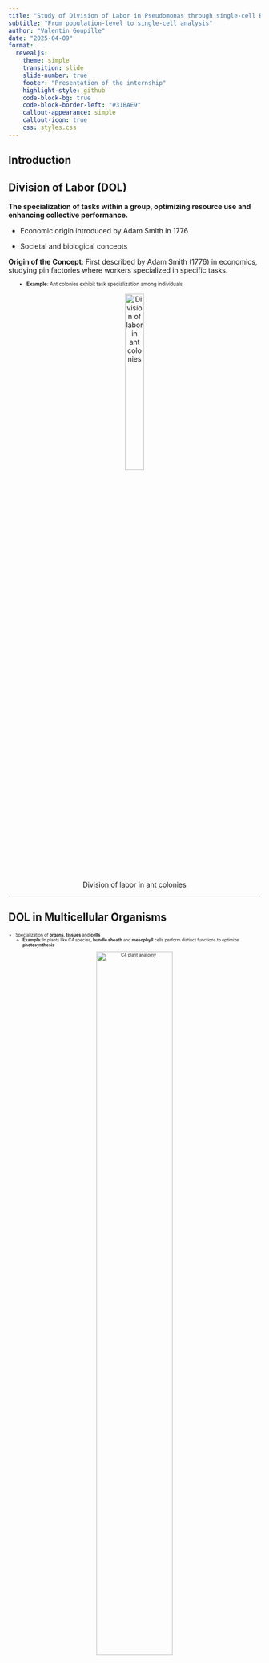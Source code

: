 ```yaml
---
title: "Study of Division of Labor in Pseudomonas through single-cell RNA-seq"
subtitle: "From population-level to single-cell analysis"
author: "Valentin Goupille"
date: "2025-04-09"
format:
  revealjs:
    theme: simple
    transition: slide
    slide-number: true
    footer: "Presentation of the internship"
    highlight-style: github
    code-block-bg: true
    code-block-border-left: "#31BAE9"
    callout-appearance: simple
    callout-icon: true
    css: styles.css
---
```


## Introduction

::: callout-note
## Division of Labor (DOL)
**The specialization of tasks within a group, optimizing resource use and enhancing collective performance.**

- Economic origin introduced by Adam Smith in 1776

-  Societal and biological concepts
:::

::: {.notes}
**Origin of the Concept**: First described by Adam Smith (1776) in economics, studying pin factories where workers specialized in specific tasks.
:::

::: {.fragment style="font-size: 0.7em; text-align: left; padding-left: 2em;"}
- **Example**: Ant colonies exhibit task specialization among individuals
:::
::: {.fragment style="text-align: center;"}
![Division of labor in ant colonies](figure/ants.png){width=30%}

:::

------------------------------------------------------------------------

## DOL in Multicellular Organisms

::: {style="font-size: 0.6em;"}
-  Specialization of **organs**, **tissues** and **cells** 
    -   **Example**: In plants like C4 species, **bundle sheath** and **mesophyll** cells perform distinct functions to optimize **photosynthesis**
  
::: {style="text-align: center;"}
![C4 plant anatomy](figure/C4PlantAnatomy.png){width=60%}

:::
  
:::



------------------------------------------------------------------------

## Division of Labor (DOL) in Microbial Communities

::: {.columns}
::: {.column width="50%"}
![](figure/image-8-x56-y237.png){width="100%"}
:::
::: {.column width="50%"}
::: {.fragment style="font-size: 0.7em;"}
-   **Interspecific DOL**:
    -  Different microbial species engage in mutualistic interactions, such as **cross-feeding**
:::

::: {.fragment style="font-size: 0.7em;"}
-   **Intraspecific DOL**:
    -   **Isogenic** bacterial cells may exhibit functional specialization within a population
:::
:::
:::


------------------------------------------------------------------------

## Intraspecific DOL {data-transition="zoom"}

![](figure/isogenicpop.png){width="100%"}



## ANR Project: DivIDE {data-transition-speed="slow"}

::: {style="text-align: center;"}
![DivIDE and the differents Work Packages](figure/divide2.png){width="60%" fig-align="center"}
:::


------------------------------------------------------------------------

## Species of interest:
::: {.columns style="font-size: 0.7em;"}
  - **_Pseudomonas brassicacearum R401_**  (*PsR401*) 
    -  **Root colonizer** of  **_Arabidopsis thaliana_** and **Opportunistic pathogen**
       -  **Lacks T3SS**
       -  **Phytotoxin Production**
       -  **Competition with Other Microbes**:
          -   Antimicrobial Production
          -   **Siderophore Production**: Enhances competitiveness by sequestering iron
:::  

::: callout-warning
## Scientific Question
-   **Is there functional specialization (DOL) within clonal populations of *PsR401*?**
:::

::: {.notes}

Type III Secretion Systems
- available RB mutant library (WP1)
-  **_Pseudomonas brassicacearum_** R401 is a dominant plant microbiota member but can be detrimental under laboratory conditions.
-  However, in natural soil conditions, R401 does not cause disease, suggesting it requires specific environmental conditions to become pathogenic.

Together with earlier work (Gu et al. 2020, Harbort et al 2020), it also delineates iron as a major micronutrient modulating strain competitiveness and proliferation at roots. Given that the public good iron becomes rate-limiting in the root compartment and that production of the above-mentioned processes are all modulated by iron availability (Lim et al., 2012; Palma et al., 2003, Mo et al. 1991), we anticipate that division of labour between bacterial intra-populations is bolstered under iron limiting conditions such as those found in the root habitat.
:::

------------------------------------------------------------------------

## 🧩 WP2 – Transcriptional Analysis of DOL



::: callout-note
Goal: **identify molecular signatures of DOL by analyzing transcriptional heterogeneity in *PsR401***
:::

### Experimental Setup

- Use **single-cell RNA-seq**

- **Compare gene expression profiles under different environmental constraints**

------------------------------------------------------------------------


## Single-cell technologies

::: {style="font-size: 0.7em;"}
- Very developed in eukaryotes : 
  - scRNA-seq, scATAC-seq, scMetabolomics and spatial omics...
:::

::: {style="text-align: center;"}
![Spatial omics in mice](figure/mice.jpg){width="30%"}

:::

------------------------------------------------------------------------

## Technical Challenges in Bacterial scRNA-seq

::: callout-warning

- No polyA tail on mRNA
    
- Very low RNA content per cell
    
- High rRNA content
    
- Cell wall makes lysis difficult
    
- ...
:::

::: {.notes}
- small RNAs
- Operon Structure
- ...
:::


------------------------------------------------------------------------

## Bacterial scRNA-seq Methodologies

::: {style="font-size: 0.7em;"}
- 3 main methods:
:::

::: {style="text-align: center;"}
![ScRNA-seq methods in bacteria](figure/image-2-x30-y254.png){width="50%"}
:::

------------------------------------------------------------------------

## Our Focus: microSPLiT

-   **Workflow**: Cell fixation, permeabilization, reverse transcription, split-pool barcoding.

::: {style="text-align: center;"}
![MicroSPliT workflow](figure/microsplit2.png){width="30%"}
:::

------------------------------------------------------------------------

## Protocol
::: {.columns style="font-size: 0.7em;"}
-   **Conditions**:
  -  Control
  -  Iron-limiting/Glucose-limiting
    
- Controlled homogeneous environment (no plant interaction)
    
- Time course during exponential phase
    
- Multiple biological and technical replicates
- Sequencing depth: **1.5 billion reads** (Illumina NovaSeq) for **3000 cells in total**
:::

::: callout-warning
- Can **scRNA-seq reveal transcriptional heterogeneity**?
- Is there **functional specialization (DoL)** within clonal populations of *PsR401*?
- Are certain **cells specialized under stress** (e.g. iron/glucose limitation)?  
- Is this driven by **noisy gene expression** or **regulated mechanisms**?
:::





::: {.notes}
-  Identify and quantify gene expression patterns as **a proxy for functional specialization**
-  
-   **Noisy Regulation**:
          -   Gene expression may vary stochastically between identical cells
  - **Hypothesis**: 
    -   **Intraspecific DOL**:
        -   **Isogenic** bacterial cells may exhibit functional specialization within a population
            -   **Metabolic Cooperation**:
                -   Cells may coordinate their metabolic activities
            -   **Noisy Regulation**:
                -   Gene expression may vary stochastically between identical cells
:::

------------------------------------------------------------------------

## Bioinformatics Analysis – My Role

- **Awaiting sequencing results**...
- But I already explored and tested some tools

------------------------------------------------------------------------

## 1. Preprocessing Pipeline

::: {style="font-size: 0.7em;"}

- **Quality Control of read counts**
- **Demultiplexing**
- **Alignment to the reference genome of *PsR401***
- **Quantification of the reads**

- **STARsolo** 
  - alignment, demultiplexing, quantification...
  - Optimal tool based on benchmarking (Zhang et al., 2023)
  - Handles multi-mapping and unique reads
  - **Output**: **Count matrix (genes × cells)**
:::

------------------------------------------------------------------------

## 2. Quality Control of cells


::: {style="font-size: 0.7em;"}


- **Removal of rRNA/tRNA** 
- **Low-quality cell filtering**:
  - Number of genes/UMIs
  - Manual thresholds
  - Remove potential doublets
  - Using **Scanpy/Seurat**
:::

::: callout-warning
Careful evaluation of filtering thresholds required
:::
------------------------------------------------------------------------

## 2. Quality Control of cells...

::: callout-warning
- **Key Considerations for Filtering**
  - **Iterative threshold evaluation**:
    - Compare different filtering parameters
    - **Balance between removing low-quality cells and preserving biological signal**
    - Consider potential **latent cell states** in low-expression cells
:::

------------------------------------------------------------------------

## 3. Downstream Analysis

::: {.columns}
::: {.column width="50%" style="font-size: 0.7em;"}

- On **Seurat** or **Scanpy**
- **Normalization**: SCTransform or log-normalization
- **Dimensionality reduction**: PCA, UMAP
- **Integration**:
  - Comparison of methods (CCA, Harmony, RPCA)
- **Clustering**: Louvain, Leiden
- **Differential expression** between clusters/conditions
- **Pseudo-bulk** analysis 
:::
::: {.column width="50%"}
![Example of analysis](figure/analysis.png){width=100%}
:::
:::




------------------------------------------------------------------------

## 3. Downstream Analysis

- **Metabolic inference**: pathway activation
  
::: {style="text-align: center;"}
![Example of metabolic inference](figure/metabo_inference.png){width=35% fig-align="center"}
:::

------------------------------------------------------------------------

## Alternative: BacSC Workflow

::: {.columns}
::: {.column width="50%"}
- **Advantages**:
  - Adaptive filtering
  - Variance stabilization
  - Optimized clustering/DE
- **Limitations**:
  - Developed for BACseq (not SPLiT)
  - Still a preprint
:::
::: {.column width="50%"}
::: {style="text-align: center;"}
![BacSC Workflow](figure/bacsc.png){width="80%"}
:::
:::
:::

------------------------------------------------------------------------

## Conclusions & Next Steps

::: {style="font-size: 0.7em;"}
- Awaiting sequencing results
- Preprocessing pipeline explored (STARsolo)
- Quality control strategies tested
- Seurat vs Scanpy comparison
- Integration methods benchmarking planned
- BacSC pipeline evaluation
:::

------------------------------------------------------------------------

# Thank you for your attention!

Questions?






<!-- 

------------------------------------------------------------------------


## Microbial Strategies for Population-Level Resilience

::: {style="font-size: 0.6em; margin: 0 auto; width: 80%;"}
| Concept                      | Description                                                                                       | Example Behavior                                            | Key Feature                      |
| ---------------------------- | ------------------------------------------------------------------------------------------------- | ----------------------------------------------------------- | -------------------------------- |
| 🧩 **Metabolic Cooperation** | Cells **specialize** in different metabolic tasks to benefit the group.                           | One cell produces siderophores, another breaks down sugars. | **Functional division of labor** |
| 🎲 **Bet-Hedging**           | Random expression of stress-related genes allows **some cells** to survive unpredictable changes. | A few cells express stress genes before stress appears.     | **Phenotypic diversification**   |
| 🔀 **Noisy Regulation**      | Gene expression **varies stochastically** between identical cells.                                | Random fluctuations in gene activity, not coordinated.      | **Uncoordinated heterogeneity**  |
:::

------------------------------------------------------------------------





**Possible Microbial Strategies for Population-Level Resilience**

::: {style="font-size: 0.5em; margin: 0 auto; width: 80%;"}
| Concept                      | Description                                                                                       | Example Behavior                                            | Key Feature                      |
| ---------------------------- | ------------------------------------------------------------------------------------------------- | ----------------------------------------------------------- | -------------------------------- |
| 🧩 **Metabolic Cooperation** | Cells **specialize** in different metabolic tasks to benefit the group.                           | One cell produces siderophores, another produces antibiotics | **Functional division of labor** |
| 🔀 **Noisy Regulation**      | Gene expression **varies stochastically** between identical cells.                                | Random fluctuations in gene activity, not coordinated.      | **Uncoordinated heterogeneity**  |
| 🎲 **Bet-Hedging**           | Random expression of stress-related genes allows **some cells** to survive unpredictable changes. | A few cells express stress genes before stress appears.     | **Phenotypic diversification**   |

:::




------------------------------------------------------------------------

## Research Hypotheses

::: callout-note
## H2 (WP2)
In a population of *Pseudomonas brassicacearum* (*PsR401*), individuals activate different biological and metabolic processes, promoting intra-population functional diversity and allowing a rapid division of labour to colonise the environment (with a particular focus on the root-environment)
:::

------------------------------------------------------------------------


::: {style="font-size: 0.7em;"}
### Key Questions

1. **Functional Specialization**
   - Is there functional specialization (DoL) within clonal populations of *PsR401*?
   - How does this specialization manifest at the transcriptional level?
   - What are the key metabolic pathways involved?

2. **Environmental Response**
   - Are certain cells specialized under stress conditions?
   - How do iron and glucose limitations affect cell specialization?
   - What is the role of the root environment in shaping this specialization?

3. **Regulatory Mechanisms**
   - Is this driven by noisy gene expression or regulated mechanisms?
   - How do cells coordinate their metabolic activities?
   - What are the signaling pathways involved?
:::

------------------------------------------------------------------------


## 2. Quality Control of cells (suite)


### Ambient RNA Removal

- Evaluate and adapt tools like **SoupX**, **DecontX**, **scAR**
- Note: These tools are primarily designed for droplet-based methods (10X)

------------------------------------------------------------------------ -->